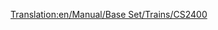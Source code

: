 [[Translation:en/Manual/Base Set/Trains/CS2400]]
{{en/Manual/Base Set/Trains/Trains|Cost=£18,750 ($37.500)
|Speed=112 kph (70 mph)
|Weight=120 t
|Power=2,400 hp (1789.68 kW)
|Annual=£1,599 ($3.198)
|Designed=1965
|Lifespan=20 
|Capacity=N/A
|Description=No description has been written for this train yet. If you know something about this train, feel free to edit this page and add it!
|Real-life=No Real-Life Equivalent has been found for this train. If you know on what existing train this Transport Tycoon version is based, feel free to edit this page and let the world know!
}}